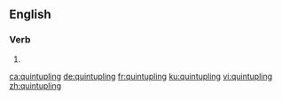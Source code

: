 ==English==

===Verb===
{{head|en|present participle}}

# {{present participle of|quintuple|lang=en}}

[[ca:quintupling]]
[[de:quintupling]]
[[fr:quintupling]]
[[ku:quintupling]]
[[vi:quintupling]]
[[zh:quintupling]]